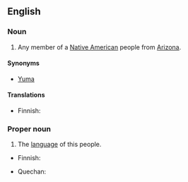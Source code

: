 ==English==

===Noun===
{{en-noun}}
{{wikipedia}}

# Any member of a [[Native American]] people from [[Arizona]].

====Synonyms====
* [[Yuma]]

====Translations====
{{trans-top|person}}
* Finnish: {{t|fi|yuma}}
{{trans-mid}}
{{trans-bottom}}

===Proper noun===
{{en-proper noun}}

# The [[language]] of this people.

{{trans-top|language}}
* Finnish: {{t|fi|yuma}}
{{trans-mid}}
* Quechan: {{t|yum|Kwtsaan}}
{{trans-bottom}}